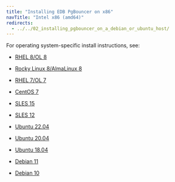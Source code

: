 ```yaml
---
title: "Installing EDB PgBouncer on x86"
navTitle: "Intel x86 (amd64)"
redirects:
  - ../../02_installing_pgbouncer_on_a_debian_or_ubuntu_host/
---
```


For operating system-specific install instructions, see:

  - [RHEL 8/OL 8](01_pgbouncer_rhel8_x86)

  - [Rocky Linux 8/AlmaLinux 8](02_pgbouncer_other_linux8_x86)
  - [RHEL 7/OL 7](03_pgbouncer_rhel7_x86)
  - [CentOS 7](04_pgbouncer_centos7_x86)
  - [SLES 15](05_pgbouncer_sles15_x86)
  - [SLES 12](06_pgbouncer_sles12_x86)
  - [Ubuntu 22.04](06b_pgbouncer_ubuntu22_x86)
  - [Ubuntu 20.04](07_pgbouncer_ubuntu20_x86)
  - [Ubuntu 18.04](07a_pgbouncer_ubuntu18_x86)
  - [Debian 11](07b_pgbouncer_deb11_x86)
  - [Debian 10](08_pgbouncer_deb10_x86)

